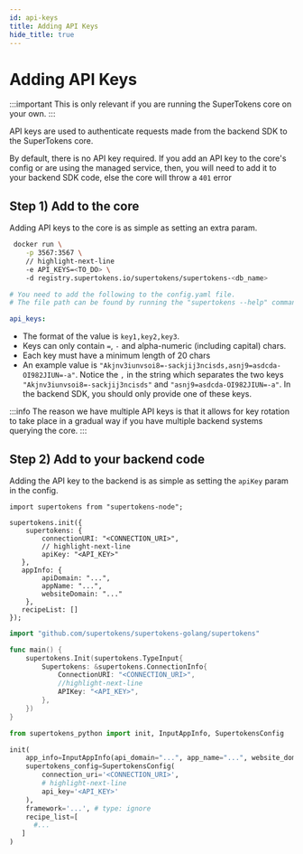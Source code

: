 ```yaml
---
id: api-keys
title: Adding API Keys
hide_title: true
---
```


<!-- ./community/supertokens-core/self-hosted/api-keys.mdx -->


# Adding API Keys

:::important
This is only relevant if you are running the SuperTokens core on your own.
:::

API keys are used to authenticate requests made from the backend SDK to the SuperTokens core.

By default, there is no API key required. If you add an API key to the core's config or are using the managed service, then, you will need to add it to your backend SDK code, else the core will throw a `401` error 

## Step 1) Add to the core

Adding API keys to the core is as simple as setting an extra param.

<SelfHostedTabs>
<TabItem value="with-docker">

```bash
 docker run \
    -p 3567:3567 \
    // highlight-next-line
    -e API_KEYS=<TO_DO> \ 
    -d registry.supertokens.io/supertokens/supertokens-<db_name>
```
</TabItem>

<TabItem value="without-docker">

```yaml
# You need to add the following to the config.yaml file.
# The file path can be found by running the "supertokens --help" command

api_keys:
```
</TabItem>
</SelfHostedTabs>

- The format of the value is `key1,key2,key3`.
- Keys can only contain `=`, `-` and alpha-numeric (including capital) chars.
- Each key must have a minimum length of 20 chars
- An example value is `"Akjnv3iunvsoi8=-sackjij3ncisds,asnj9=asdcda-OI982JIUN=-a"`. Notice the `,` in the string which separates the two keys `"Akjnv3iunvsoi8=-sackjij3ncisds"` and `"asnj9=asdcda-OI982JIUN=-a"`. In the backend SDK, you should only provide one of these keys.

:::info
The reason we have multiple API keys is that it allows for key rotation to take place in a gradual way if you have multiple backend systems querying the core.
:::

## Step 2) Add to your backend code

Adding the API key to the backend is as simple as setting the `apiKey` param in the config.

<BackendSDKTabs>
<TabItem value="nodejs">

```tsx
import supertokens from "supertokens-node";

supertokens.init({
    supertokens: {
        connectionURI: "<CONNECTION_URI>",
        // highlight-next-line
        apiKey: "<API_KEY>"
   },
   appInfo: {
        apiDomain: "...",
        appName: "...",
        websiteDomain: "..."
    },
   recipeList: []
});
```
</TabItem>
<TabItem value="go">

```go
import "github.com/supertokens/supertokens-golang/supertokens"

func main() {
	supertokens.Init(supertokens.TypeInput{
		Supertokens: &supertokens.ConnectionInfo{
			ConnectionURI: "<CONNECTION_URI>",
			//highlight-next-line
			APIKey: "<API_KEY>",
		},
	})
}
```
</TabItem>
<TabItem value="python">

```python
from supertokens_python import init, InputAppInfo, SupertokensConfig

init(
    app_info=InputAppInfo(api_domain="...", app_name="...", website_domain="..."),
    supertokens_config=SupertokensConfig(
        connection_uri='<CONNECTION_URI>',
        # highlight-next-line
        api_key='<API_KEY>'
    ),
    framework='...', # type: ignore
    recipe_list=[
      #...
   ]
)
```

</TabItem>
</BackendSDKTabs>
